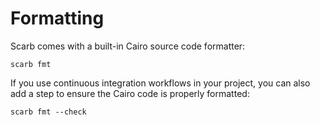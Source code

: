 # Formatting

Scarb comes with a built-in Cairo source code formatter:

```shell copy
scarb fmt
```

If you use continuous integration workflows in your project, you can also add a step to ensure the Cairo code is properly formatted:

```shell copy
scarb fmt --check
```
